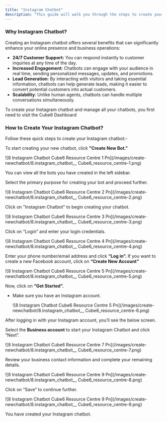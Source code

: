 ```yaml
---
title: "Instagram Chatbot"
description: "This guide will walk you through the steps to create your Instagram chatbot."
---
```


### **Why Instagram Chatbot?**

Creating an Instagram chatbot offers several benefits that can significantly enhance your online presence and business operations:

- **24/7 Customer Support:** You can respond instantly to customer inquiries at any time of the day.
- **Increased Engagement**: Chatbots can engage with your audience in real time, sending personalized messages, updates, and promotions.
- **Lead Generation**: By interacting with visitors and taking essential information, chatbots can help generate leads, making it easier to convert potential customers into actual customers.
- **Scalability**: Unlike human agents, chatbots can handle multiple conversations simultaneously.

To create your Instagram chatbot and manage all your chatbots, you first need to visit the  Cube6 Dashboard

### **How to Create Your Instagram Chatbot?**

Follow these quick steps to create your Instagram chatbot:-

To start creating your new chatbot, click **"Create New Bot."**

![8 Instagram Chatbot  Cube6 Resource Centre 1 Pn](/images/create-newchatbot/8.instagram_chatbot__ Cube6_resource_centre-1.png)

You can view all the bots you have created in the left sidebar.

Select the primary purpose for creating your bot and proceed further.

![8 Instagram Chatbot  Cube6 Resource Centre 2 Pn](/images/create-newchatbot/8.instagram_chatbot__ Cube6_resource_centre-2.png)

Click on "Instagram Chatbot" to begin creating your chatbot.

![8 Instagram Chatbot  Cube6 Resource Centre 3 Pn](/images/create-newchatbot/8.instagram_chatbot__ Cube6_resource_centre-3.png)

Click on “Login” and enter your login credentials.

![8 Instagram Chatbot  Cube6 Resource Centre 4 Pn](/images/create-newchatbot/8.instagram_chatbot__ Cube6_resource_centre-4.png)

Enter your phone number/email address and click **“Log in”.** If you want to create a new Facebook account, click on **“Create New Account”**

![8 Instagram Chatbot  Cube6 Resource Centre 5 Pn](/images/create-newchatbot/8.instagram_chatbot__ Cube6_resource_centre-5.png)

Now, click on **“Get Started”.**

- Make sure you have an Instagram account.

  ![8 Instagram Chatbot  Cube6 Resource Centre 5 Pn](/images/create-newchatbot/8.instagram_chatbot__ Cube6_resource_centre-6.png)

After logging in with your Instagram account, you’ll see the below screen.

Select the **Business account** to start your Instagram Chatbot and click “Next”.

![8 Instagram Chatbot  Cube6 Resource Centre 7 Pn](/images/create-newchatbot/8.instagram_chatbot__ Cube6_resource_centre-7.png)

Review your business contact information and complete your remaining details.

![8 Instagram Chatbot  Cube6 Resource Centre 9 Pn](/images/create-newchatbot/8.instagram_chatbot__ Cube6_resource_centre-8.png)

Click on “Save” to continue further.

![8 Instagram Chatbot  Cube6 Resource Centre 9 Pn](/images/create-newchatbot/8.instagram_chatbot__ Cube6_resource_centre-9.png)

You have created your Instagram chatbot.